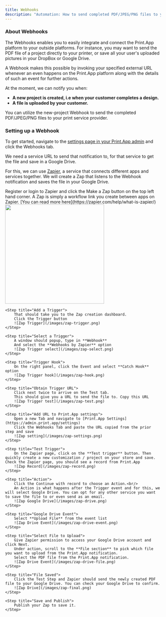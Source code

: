 ```yaml
---
title: Webhooks
description: "Automation: How to send completed PDF/JPEG/PNG files to your printer"
---
```

### About Webhooks

The Webhooks enables you to easily integrate and connect the Print.App platform to your outside platforms. For instance, you may want to send the PDF file of a project directly to your printer, or save all your user's uploaded pictures in your DropBox or Google Drive.

A Webhook makes this possible by invoking your specified external URL whenever an even happens on the Print.App platform along with the details of such an event for further actions.

At the moment, we can notify you when:

-  **A new project is created, i.e when your customer completes a design.**
-  **A file is uploaded by your customer.**

You can utilize the new-project Webhook to send the completed PDF/JPEG/PNG files to your print service provider.


### Setting up a Webhook

To get started, navigate to the [settings page in your Print.App admin](https://admin.print.app/settings)
and click the Webhooks tab.

We need a service URL to send that notification to, for that service to get the file and save in a Google Drive.

For this, we can use [Zapier](https://zapier.com), a service that connects different apps and services together. We will create a Zap that listens to the Webhook notification and saves the file in your Google Drive.

<Steps>
    <Step title="Start">
        Register or login to Zapier and click the Make a Zap button on the top left hand corner.
        A Zap is simply a workflow link you create between apps on Zapier.
        [You can read more here](https://zapier.com/help/what-is-zapier/)
        <img width="320" class="rounded" src="/images/zap-add.png" />
    </Step>

    <Step title="Add a Trigger">
        That should take you to the Zap creation dashboard.
        Click the Trigger button
        ![Zap Trigger](/images/zap-trigger.png)
    </Step>

    <Step title="Select a Trigger">
        A window should popup, type in **Webhook**
        And select the **Webhooks by Zapier** option
        ![Zap Trigger select](/images/zap-select.png)
    </Step>

    <Step title="Trigger Hook">
        On the right panel, click the Event and select **Catch Hook** option
        ![Zap Trigger hook](/images/zap-hook.png)
    </Step>

    <Step title="Obtain Trigger URL">
        Click next twice to arrive on the Test tab.
        This should give you a URL to send the file to. Copy this URL
        ![Zap Trigger test](/images/zap-test.png)
    </Step>

    <Step title="Add URL to Print.App settings">
        Open a new Tab and navigate to [Print.App Settings](https://admin.print.app/settings)
        Click the Webhooks Tab and paste the URL copied from the prior step and save
        ![Zap setting](/images/zap-settings.png)
    </Step>

    <Step title="Test Trigger">
        On the Zapier page, click on the **Test trigger** button. Then quickly create a new customization / project on your store and save. Check the Zapier page, you should see a record from Print.App
        ![Zap Record](/images/zap-record.png)
    </Step>

    <Step title="Action">
        Click the Continue with record to choose an Action.<br/>
        An Action is what happens after the Trigger event and for this, we will select Google Drive. You can opt for any other service you want to save the file to or even send as an email.
        ![Zap Google Drive](/images/zap-drive.png)
    </Step>

    <Step title="Google Drive Event">
        Select **Upload File** from the event list
        ![Zap Drive Event](/images/zap-drive-event.png)
    </Step>

    <Step title="Select File to Upload">
        Give Zapier permission to access your Google Drive account and click Next.
        Under action, scroll to the **File section** to pick which file you want to upload from the Print.App notification.
        Select the PDF file from the Print.App notification.
        ![Zap Drive Event](/images/zap-drive-file.png)
    </Step>

    <Step title="File Saved">
        Click the Test Step and Zapier should send the newly created PDF file to your Google Drive. You can check your Google Drive to confirm.
        ![Zap Drive](/images/zap-final.png)
    </Step>

    <Step title="Save and Publish">
        Publish your Zap to save it. 
    </Step>
</Steps>